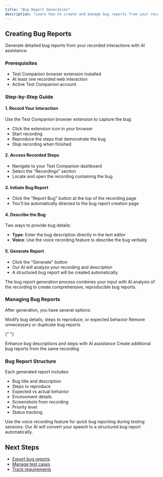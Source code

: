 ```yaml
---
title: "Bug Report Generation"
description: "Learn how to create and manage bug reports from your recordings"
---
```


## Creating Bug Reports

Generate detailed bug reports from your recorded interactions with AI assistance.

### Prerequisites

- Test Companion browser extension installed
- At least one recorded web interaction
- Active Test Companion account

### Step-by-Step Guide

#### 1. Record Your Interaction

Use the Test Companion browser extension to capture the bug:

- Click the extension icon in your browser
- Start recording
- Reproduce the steps that demonstrate the bug
- Stop recording when finished

#### 2. Access Recorded Steps

- Navigate to your Test Companion dashboard
- Select the "Recordings" section
- Locate and open the recording containing the bug

#### 3. Initiate Bug Report

- Click the "Report Bug" button at the top of the recording page
- You'll be automatically directed to the bug report creation page

#### 4. Describe the Bug

Two ways to provide bug details:

- **Type**: Enter the bug description directly in the text editor
- **Voice**: Use the voice recording feature to describe the bug verbally

#### 5. Generate Report

- Click the "Generate" button
- Our AI will analyze your recording and description
- A structured bug report will be created automatically

<Note>
  The bug report generation process combines your input with AI analysis of the
  recording to create comprehensive, reproducible bug reports.
</Note>

### Managing Bug Reports

After generation, you have several options:

<CardGroup cols={2}>
  <Card title="Edit Report" icon="pen-to-square">
    Modify bug details, steps to reproduce, or expected behavior
  </Card>
  
  <Card title="Delete Report" icon="trash">
    Remove unnecessary or duplicate bug reports
  </Card>

{" "}

<Card title="Refine with AI" icon="wand-magic-sparkles">
  Enhance bug descriptions and steps with AI assistance
</Card>

  <Card title="Generate New" icon="plus">
    Create additional bug reports from the same recording
  </Card>
</CardGroup>

### Bug Report Structure

Each generated report includes:

- Bug title and description
- Steps to reproduce
- Expected vs actual behavior
- Environment details
- Screenshots from recording
- Priority level
- Status tracking

<Tip>
  Use the voice recording feature for quick bug reporting during testing
  sessions. Our AI will convert your speech to a structured bug report
  automatically.
</Tip>

## Next Steps

- [Export bug reports](/features/export)
- [Manage test cases](/features/test-cases)
- [Track requirements](/features/requirements)
